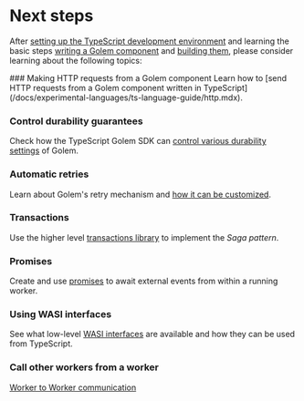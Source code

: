 
# Next steps

After [setting up the TypeScript development environment](/docs/experimental-languages/ts-language-guide/setup.mdx) and learning the basic steps [writing a Golem component](/docs/experimental-languages/ts-language-guide/defining-components.mdx) and [building them](/docs/experimental-languages/ts-language-guide/building-components.mdx), please consider learning about the following topics:

<Steps>
### Making HTTP requests from a Golem component
Learn how to [send HTTP requests from a Golem component written in TypeScript](/docs/experimental-languages/ts-language-guide/http.mdx).

### Control durability guarantees

Check how the TypeScript Golem SDK can [control various durability settings](/docs/experimental-languages/ts-language-guide/durability.mdx) of Golem.

### Automatic retries

Learn about Golem's retry mechanism and [how it can be customized](/docs/experimental-languages/ts-language-guide/retries.mdx).

### Transactions

Use the higher level [transactions library](/docs/experimental-languages/ts-language-guide/transactions.mdx) to implement the _Saga pattern_.

### Promises

Create and use [promises](/docs/experimental-languages/ts-language-guide/promises.mdx) to await external events from within a running worker.

### Using WASI interfaces

See what low-level [WASI interfaces](/docs/experimental-languages/ts-language-guide/wasi.mdx) are available and how they can be used from TypeScript.

### Call other workers from a worker

[Worker to Worker communication](/docs/experimental-languages/ts-language-guide/rpc.mdx)

</Steps>
